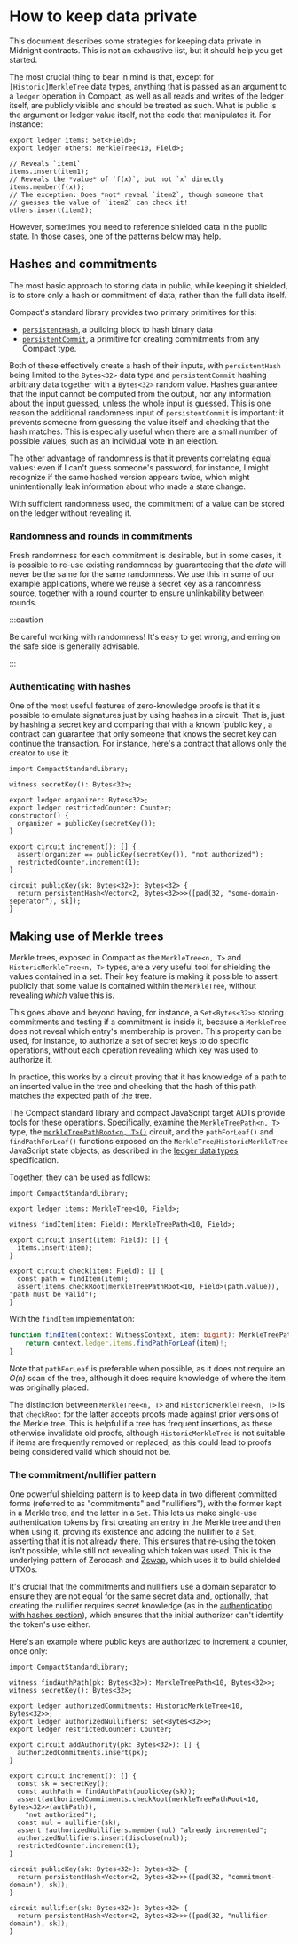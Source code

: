 ---
---

# How to keep data private

This document describes some strategies for keeping data private in
Midnight contracts. This is not an exhaustive list, but it should help
you get started.

The most crucial thing to bear in mind is that, except for
`[Historic]MerkleTree` data types, anything that is passed as an
argument to a `ledger` operation in Compact, as well as all reads and
writes of the ledger itself, are publicly visible and should be
treated as such.  What is public is the argument or ledger value
itself, not the code that manipulates it. For instance:

```compact
export ledger items: Set<Field>;
export ledger others: MerkleTree<10, Field>;

// Reveals `item1`
items.insert(item1);
// Reveals the *value* of `f(x)`, but not `x` directly
items.member(f(x));
// The exception: Does *not* reveal `item2`, though someone that
// guesses the value of `item2` can check it!
others.insert(item2);
```

However, sometimes you need to reference shielded data in the public state. In
those cases, one of the patterns below may help.

## Hashes and commitments

The most basic approach to storing data in public, while keeping it shielded, is
to store only a hash or commitment of data, rather than the full data itself.

Compact's standard library provides two primary primitives for this:

- [`persistentHash`](../reference/compact/compact-std-library/exports#persistentHash),
  a building block to hash binary data
- [`persistentCommit`](../reference/compact/compact-std-library/exports#persistentCommit),
  a primitive for creating commitments from any Compact type.

Both of these effectively create a hash of their inputs, with `persistentHash`
being limited to the `Bytes<32>` data type and `persistentCommit` hashing
arbitrary data together with a `Bytes<32>` random value.  Hashes guarantee that
the input cannot be computed from the output, nor any information about the
input guessed, unless the whole input is guessed.  This is one reason the additional
randomness input of `persistentCommit` is important: it prevents someone from
guessing the value itself and checking that the hash matches.  This is
especially useful when there are a small number of possible values, such as an
individual vote in an election.

The other advantage of randomness is that it prevents correlating equal values:
even if I can't guess someone's password, for instance, I might recognize if the
same hashed version appears twice, which might unintentionally leak information about who made
a state change.

With sufficient randomness used, the commitment of a value can be stored on the
ledger without revealing it.

### Randomness and rounds in commitments

Fresh randomness for each commitment is desirable, but in some cases, it is
possible to re-use existing randomness by guaranteeing that the
*data* will never be the same for the same randomness.  We use this in some of
our example applications, where we reuse a secret key as a randomness source, 
together with a round counter to ensure unlinkability between rounds.

:::caution

Be careful working with randomness! It's easy to get wrong, and erring on
the safe side is generally advisable.

:::

### Authenticating with hashes

One of the most useful features of zero-knowledge proofs is that it's possible to emulate
signatures just by using hashes in a circuit. That is, just by hashing a secret
key and comparing that with a known 'public key', a contract can guarantee that only
someone that knows the secret key can continue the transaction. For instance,
here's a contract that allows only the creator to use it:

```compact
import CompactStandardLibrary;

witness secretKey(): Bytes<32>;

export ledger organizer: Bytes<32>;
export ledger restrictedCounter: Counter;
constructor() {
  organizer = publicKey(secretKey());
}

export circuit increment(): [] {
  assert(organizer == publicKey(secretKey()), "not authorized");
  restrictedCounter.increment(1);
}

circuit publicKey(sk: Bytes<32>): Bytes<32> {
  return persistentHash<Vector<2, Bytes<32>>>([pad(32, "some-domain-seperator"), sk]);
}
```

## Making use of Merkle trees

Merkle trees, exposed in Compact as the `MerkleTree<n, T>` and
`HistoricMerkleTree<n, T>` types, are a very useful tool for shielding the
values contained in a set. Their key feature is making it possible to
assert publicly that some value is contained within the `MerkleTree`, without
revealing *which* value this is.

This goes above and beyond having, for instance, a `Set<Bytes<32>>` storing
commitments and testing if a commitment is inside it, because a `MerkleTree` does
not reveal which entry's membership is proven. This property can be used, for
instance, to authorize a set of secret keys to do specific operations, without
each operation revealing which key was used to authorize it.

In practice, this works by a circuit proving that it has knowledge of
a path to an inserted value in the tree and checking that the hash of
this path matches the expected path of the tree.

The Compact standard library and compact JavaScript target ADTs provide tools
for these operations. Specifically, examine the 
[`MerkleTreePath<n, T>`](../reference/compact/compact-std-library/exports#merkletreepath) type, the
[`merkleTreePathRoot<n, T>()`](../reference/compact/compact-std-library/exports#merkle_tree_path_root)
circuit, and the `pathForLeaf()` and `findPathForLeaf()` functions exposed
on the `MerkleTree`/`HistoricMerkleTree` JavaScript state objects, as described in
the [ledger data types](../reference/compact/ledger-adt) specification.

Together, they can be used as follows:

```compact
import CompactStandardLibrary;

export ledger items: MerkleTree<10, Field>;

witness findItem(item: Field): MerkleTreePath<10, Field>;

export circuit insert(item: Field): [] {
  items.insert(item);
}

export circuit check(item: Field): [] {
  const path = findItem(item);
  assert(items.checkRoot(merkleTreePathRoot<10, Field>(path.value)), "path must be valid");
}
```

With the `findItem` implementation:

```typescript
function findItem(context: WitnessContext, item: bigint): MerkleTreePath<bigint> {
    return context.ledger.items.findPathForLeaf(item)!;
}
```

Note that `pathForLeaf` is preferable when possible, as it does not require an
*O(n)* scan of the tree, although it does require knowledge of where the item was
originally placed.

The distinction between `MerkleTree<n, T>` and `HistoricMerkleTree<n, T>` is
that `checkRoot` for the latter accepts proofs made against prior versions of
the Merkle tree. This is helpful if a tree has frequent insertions, as these
otherwise invalidate old proofs, although `HistoricMerkleTree` is not suitable if
items are frequently removed or replaced, as this could lead to proofs being
considered valid which should not be.

### The commitment/nullifier pattern

One powerful shielding pattern is to keep data in two different committed forms (referred
to as "commitments" and "nullifiers"), with the former kept in a Merkle tree,
and the latter in a `Set`. This lets us make single-use authentication tokens
by first creating an entry in the Merkle tree and then when using it, proving
its existence and adding the nullifier to a `Set`, asserting that it is not already
there. This ensures that re-using the token isn't possible, while still not
revealing which token was used. This is the underlying pattern of Zerocash and [Zswap](./zswap.mdx), which uses it to build shielded UTXOs.

It's crucial that the commitments and nullifiers use a domain separator to
ensure they are not equal for the same secret data and, optionally, that creating the nullifier requires
secret knowledge (as in the [authenticating with hashes
section](#authenticating-with-hashes)), which ensures that the initial
authorizer can't identify the token's use either.

Here's an example where public keys are authorized to increment a counter, once
only:

```compact
import CompactStandardLibrary;

witness findAuthPath(pk: Bytes<32>): MerkleTreePath<10, Bytes<32>>;
witness secretKey(): Bytes<32>;

export ledger authorizedCommitments: HistoricMerkleTree<10, Bytes<32>>;
export ledger authorizedNullifiers: Set<Bytes<32>>;
export ledger restrictedCounter: Counter;

export circuit addAuthority(pk: Bytes<32>): [] {
  authorizedCommitments.insert(pk);
}

export circuit increment(): [] {
  const sk = secretKey();
  const authPath = findAuthPath(publicKey(sk));
  assert(authorizedCommitments.checkRoot(merkleTreePathRoot<10, Bytes<32>>(authPath)),
    "not authorized");
  const nul = nullifier(sk);
  assert !authorizedNullifiers.member(nul) "already incremented";
  authorizedNullifiers.insert(disclose(nul));
  restrictedCounter.increment(1);
}

circuit publicKey(sk: Bytes<32>): Bytes<32> {
  return persistentHash<Vector<2, Bytes<32>>>([pad(32, "commitment-domain"), sk]);
}

circuit nullifier(sk: Bytes<32>): Bytes<32> {
  return persistentHash<Vector<2, Bytes<32>>>([pad(32, "nullifier-domain"), sk]);
}
```
